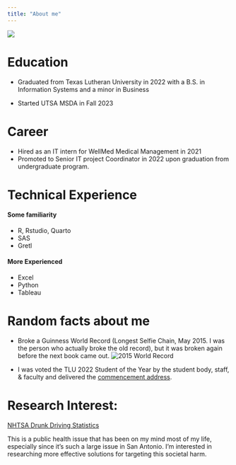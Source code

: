 ```yaml
---
title: "About me"
---
```


![](most_recent_profile.jpg)

# Education

-   Graduated from Texas Lutheran University in 2022 with a B.S. in Information Systems and a minor in Business

-   Started UTSA MSDA in Fall 2023

# Career

-   Hired as an IT intern for WellMed Medical Management in 2021
-   Promoted to Senior IT project Coordinator in 2022 upon graduation from undergraduate program.

# Technical Experience

#### Some familiarity

-   R, Rstudio, Quarto
-   SAS
-   Gretl

#### More Experienced

-   Excel
-   Python
-   Tableau

# Random facts about me

-   Broke a Guinness World Record (Longest Selfie Chain, May 2015. I was the person who actually broke the old record), but it was broken again before the next book came out. ![2015 World Record](WR.PNG)   




-   I was voted the TLU 2022 Student of the Year by the student body, staff, & faculty and delivered the [commencement address](https://youtu.be/9IoTcrgbzjQ).

# Research Interest:

[NHTSA Drunk Driving Statistics](https://www.nhtsa.gov/risky-driving/drunk-driving)

This is a public health issue that has been on my mind most of my life, especially since it's such a large issue in San Antonio. I'm interested in researching more effective solutions for targeting this societal harm.
